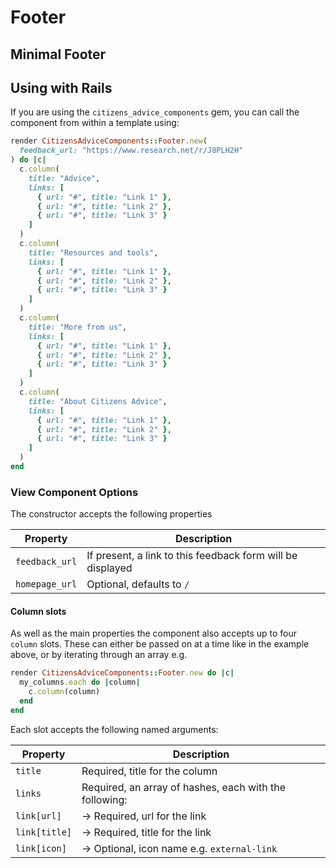 
<Meta title="Components/Footer" />

# Footer

<Canvas>
  <Story id="components-footer--default" />
</Canvas>

## Minimal Footer

<Canvas>
  <Story id="components-footer--minimal" />
</Canvas>

## Using with Rails

If you are using the `citizens_advice_components` gem, you can call the component from within a template using:

```rb
render CitizensAdviceComponents::Footer.new(
  feedback_url: "https://www.research.net/r/J8PLH2H"
) do |c|
  c.column(
    title: "Advice",
    links: [
      { url: "#", title: "Link 1" },
      { url: "#", title: "Link 2" },
      { url: "#", title: "Link 3" }
    ]
  )
  c.column(
    title: "Resources and tools",
    links: [
      { url: "#", title: "Link 1" },
      { url: "#", title: "Link 2" },
      { url: "#", title: "Link 3" }
    ]
  )
  c.column(
    title: "More from us",
    links: [
      { url: "#", title: "Link 1" },
      { url: "#", title: "Link 2" },
      { url: "#", title: "Link 3" }
    ]
  )
  c.column(
    title: "About Citizens Advice",
    links: [
      { url: "#", title: "Link 1" },
      { url: "#", title: "Link 2" },
      { url: "#", title: "Link 3" }
    ]
  )
end
```

### View Component Options

The constructor accepts the following properties

| Property       | Description                                                |
| -------------- | ---------------------------------------------------------- |
| `feedback_url` | If present, a link to this feedback form will be displayed |
| `homepage_url` | Optional, defaults to `/`                                  |

#### Column slots

As well as the main properties the component also accepts up to four `column` slots.
These can either be passed on at a time like in the example above, or by iterating through an array e.g.

```rb
render CitizensAdviceComponents::Footer.new do |c|
  my_columns.each do |column|
    c.column(column)
  end
end
```

Each slot accepts the following named arguments:

| Property      | Description                                            |
| ------------- | ------------------------------------------------------ |
| `title`       | Required, title for the column                         |
| `links`       | Required, an array of hashes, each with the following: |
| `link[url]`   | &rarr; Required, url for the link                      |
| `link[title]` | &rarr; Required, title for the link                    |
| `link[icon]`  | &rarr; Optional, icon name e.g. `external-link`        |
